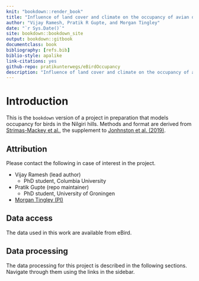 ```yaml
--- 
knit: "bookdown::render_book"
title: "Influence of land cover and climate on the occupancy of avian distributions along a tropical montane gradient"
author: "Vijay Ramesh, Pratik R Gupte, and Morgan Tingley"
date: "`r Sys.Date()`"
site: bookdown::bookdown_site
output: bookdown::gitbook
documentclass: book
bibliography: [refs.bib]
biblio-style: apalike
link-citations: yes
github-repo: pratikunterwegs/eBirdOccupancy
description: "Influence of land cover and climate on the occupancy of avian distributions along a tropical montane gradient"
---
```


# Introduction

This is the `bookdown` version of a project in preparation that models occupancy for birds in the Nilgiri hills. 
Methods and format are derived from [Strimas-Mackey et al.](http://strimas.com/ebird-best-practices/), the supplement to [Jonhnston et al. (2019)](https://www.biorxiv.org/content/10.1101/574392v1).

## Attribution

Please contact the following in case of interest in the project.

- Vijay Ramesh (lead author)
    - PhD student, Columbia University

- Pratik Gupte (repo maintainer)
    - PhD student, University of Groningen

- [Morgan Tingley (PI)](https://www.morgantingley.com)

## Data access

The data used in this work are available from eBird.

## Data processing

The data processing for this project is described in the following sections. Navigate through them using the links in the sidebar.